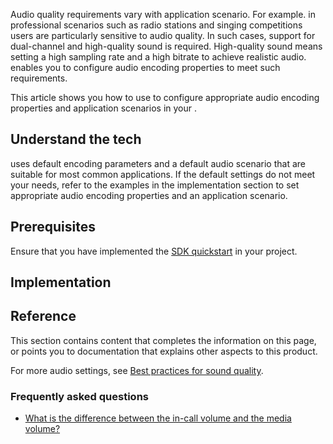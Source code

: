 

Audio quality requirements vary with application scenario. For example. in professional scenarios such as radio stations and singing competitions users are particularly sensitive to audio quality. In such cases, support for dual-channel and high-quality sound is required. High-quality sound means setting a high sampling rate and a high bitrate to achieve realistic audio. <Vpd k="SDK" /> enables you to configure audio encoding properties to meet such requirements. 

<PlatformWrapper notAllowed="react-js">

This article shows you how to use <Vpd k="SDK"/> to configure appropriate audio encoding properties and application scenarios in your <Vpl k="CLIENT" />.

## Understand the tech

<Vpd k="SDK"/> uses default encoding parameters and a default audio scenario that are suitable for most common applications. If the default settings do not meet your needs, refer to the examples in the implementation section to set appropriate audio encoding properties and an application scenario.

## Prerequisites
Ensure that you have implemented the [SDK quickstart](../get-started/get-started-sdk) in your project. 

## Implementation 

<ProjectImplement/>

## Reference
This section contains content that completes the information on this page, or points you to documentation that explains other aspects to this product.

For more audio settings, see [Best practices for sound quality](/video-calling/best-practices/best-practices-sound-quality).

### Frequently asked questions​

*  [What is the difference between the in-call volume and the media volume?](../../help/integration-issues/system_volume)

<Reference/>

</PlatformWrapper>

<PlatformWrapper platform="react-js">
<NotAvailable />
</PlatformWrapper>